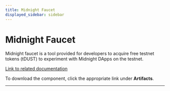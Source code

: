 ```yaml
---
title: Midnight Faucet
displayed_sidebar: sidebar
---
```


# Midnight Faucet

Midnight faucet is a tool provided for developers to acquire free testnet tokens (tDUST) to experiment with Midnight DApps on the testnet. 

[Link to related documentation](../develop/tutorial/using/faucet#get-some-tdust)

To download the component, click the appropriate link under **Artifacts**.

---




<DynamicList />
